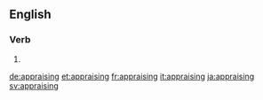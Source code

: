 ==English==

===Verb===
{{head|en}}

# {{present participle of|appraise}}

[[de:appraising]]
[[et:appraising]]
[[fr:appraising]]
[[it:appraising]]
[[ja:appraising]]
[[sv:appraising]]